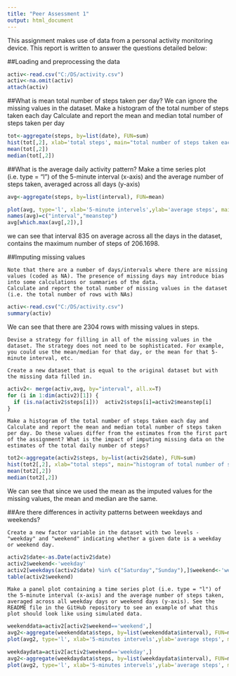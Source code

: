 ```yaml
---
title: "Peer Assessment 1"
output: html_document
---
```

This assignment makes use of data from a personal activity monitoring device. This report is written to answer the questions detailed below:

##Loading and preprocessing the data

```r
activ<-read.csv("C:/DS/activity.csv")
activ<-na.omit(activ)
attach(activ)
```
##What is mean total number of steps taken per day?
We can ignore the missing values in the dataset. 
    Make a histogram of the total number of steps taken each day
Calculate and report the mean and median total number of steps taken per day


```r
tot<-aggregate(steps, by=list(date), FUN=sum)
hist(tot[,2], xlab='total steps', main="total number of steps taken each day", breaks=10)
mean(tot[,2])
median(tot[,2])
```

##What is the average daily activity pattern?
    Make a time series plot (i.e. type = "l") of the 5-minute interval (x-axis) and the average number of steps taken, averaged across all days (y-axis)


```r
avg<-aggregate(steps, by=list(interval), FUN=mean)

plot(avg, type='l', xlab='5-minute intervels',ylab='average steps', main="average number of steps taken")
names(avg)=c("interval","meanstep")
avg[which.max(avg[,2]),]
```

we can see that interval 835 on average across all the days in the dataset, contains the maximum number of steps of 206.1698.


##Imputing missing values

    Note that there are a number of days/intervals where there are missing values (coded as NA). The presence of missing days may introduce bias into some calculations or summaries of the data.
    Calculate and report the total number of missing values in the dataset (i.e. the total number of rows with NAs)
    
```r
activ<-read.csv("C:/DS/activity.csv")
summary(activ)
```

We can see that there are 2304 rows with missing values in steps.
    
    Devise a strategy for filling in all of the missing values in the dataset. The strategy does not need to be sophisticated. For example, you could use the mean/median for that day, or the mean for that 5-minute interval, etc.
  
    Create a new dataset that is equal to the original dataset but with the missing data filled in.
    
```r
activ2<- merge(activ,avg, by="interval", all.x=T)
for (i in 1:dim(activ2)[1]) {
  if (is.na(activ2$steps[i]))  activ2$steps[i]=activ2$meanstep[i]
}
```
    
    Make a histogram of the total number of steps taken each day and Calculate and report the mean and median total number of steps taken per day. Do these values differ from the estimates from the first part of the assignment? What is the impact of imputing missing data on the estimates of the total daily number of steps?

```r
tot2<-aggregate(activ2$steps, by=list(activ2$date), FUN=sum)
hist(tot2[,2], xlab="total steps", main="histogram of total number of steps taken each day", breaks=10)
mean(tot2[,2])
median(tot2[,2])
```

We can see that since we used the mean as the imputed values for the missing values, the mean and median are the same. 

##Are there differences in activity patterns between weekdays and weekends?

    Create a new factor variable in the dataset with two levels - "weekday" and "weekend" indicating whether a given date is a weekday or weekend day.

    
```r
activ2$date<-as.Date(activ2$date)
activ2$weekend<-'weekday'
activ2[weekdays(activ2$date) %in% c("Saturday","Sunday"),]$weekend<-'weekend'
table(activ2$weekend)
```

    Make a panel plot containing a time series plot (i.e. type = "l") of the 5-minute interval (x-axis) and the average number of steps taken, averaged across all weekday days or weekend days (y-axis). See the README file in the GitHub repository to see an example of what this plot should look like using simulated data.
    
```r
weekenddata=activ2[activ2$weekend=='weekend',]
avg2<-aggregate(weekenddata$steps, by=list(weekenddata$interval), FUN=mean)
plot(avg2, type='l', xlab='5-minutes intervels',ylab='average steps', main="weekend")

weekdaydata=activ2[activ2$weekend=='weekday',]
avg2<-aggregate(weekdaydata$steps, by=list(weekdaydata$interval), FUN=mean)
plot(avg2, type='l', xlab='5-minutes intervels',ylab='average steps', main="weekday")
```